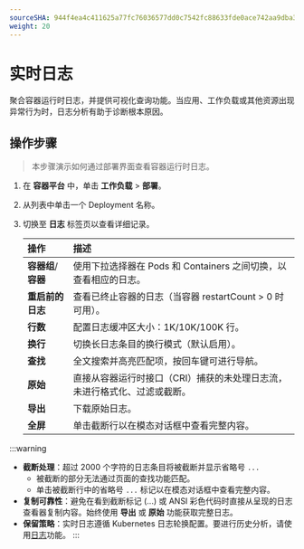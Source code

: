 ```yaml
---
sourceSHA: 944f4ea4c411625a77fc76036577dd0c7542fc88633fde0ace742aa9dba3336c
weight: 20
---
```


# 实时日志

聚合容器运行时日志，并提供可视化查询功能。当应用、工作负载或其他资源出现异常行为时，日志分析有助于诊断根本原因。

## 操作步骤

> 本步骤演示如何通过部署界面查看容器运行时日志。

1. 在 **容器平台** 中，单击 **工作负载** > **部署**。

2. 从列表中单击一个 Deployment 名称。

3. 切换至 **日志** 标签页以查看详细记录。

   | 操作                  | 描述                                                                                                                |
   | :------------------- | :----------------------------------------------------------------------------------------------------------------- |
   | **容器组**/**容器**   | 使用下拉选择器在 Pods 和 Containers 之间切换，以查看相应的日志。                                                  |
   | **重启前的日志**      | 查看已终止容器的日志（当容器 restartCount > 0 时可用）。                                                           |
   | **行数**              | 配置日志缓冲区大小：1K/10K/100K 行。                                                                                |
   | **换行**              | 切换长日志条目的换行模式（默认启用）。                                                                              |
   | **查找**              | 全文搜索并高亮匹配项，按回车键可进行导航。                                                                          |
   | **原始**              | 直接从容器运行时接口（CRI）捕获的未处理日志流，未进行格式化、过滤或截断。                                            |
   | **导出**              | 下载原始日志。                                                                                                     |
   | **全屏**              | 单击截断行以在模态对话框中查看完整内容。                                                                          |

:::warning

- **截断处理**：超过 2000 个字符的日志条目将被截断并显示省略号 `...`
  - 被截断的部分无法通过页面的查找功能匹配。
  - 单击被截断行中的省略号 `...` 标记以在模态对话框中查看完整内容。
- **复制可靠性**：避免在看到截断标记 (...) 或 ANSI 彩色代码时直接从呈现的日志查看器复制内容。始终使用 **导出** 或 **原始** 功能获取完整日志。
- **保留策略**：实时日志遵循 Kubernetes 日志轮换配置。要进行历史分析，请使用[日志](../../observability/log/functions/log.mdx)功能。
:::
